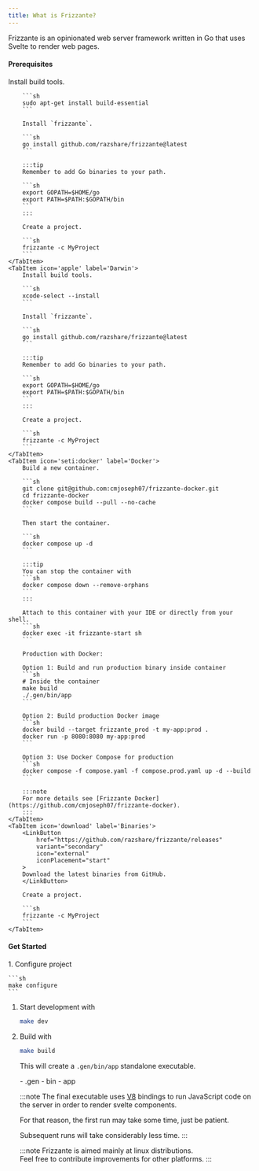 ```yaml
---
title: What is Frizzante?
---
```



Frizzante is an opinionated web server framework written in Go that uses Svelte to render web pages.

#### Prerequisites

<Tabs>
    <TabItem icon='linux' label='Linux'>
        Install build tools.

        ```sh
        sudo apt-get install build-essential
        ```

        Install `frizzante`.

        ```sh
        go install github.com/razshare/frizzante@latest
        ```

        :::tip
        Remember to add Go binaries to your path.

        ```sh
        export GOPATH=$HOME/go
        export PATH=$PATH:$GOPATH/bin
        ```
        :::

        Create a project.

        ```sh
        frizzante -c MyProject
        ```
    </TabItem>
    <TabItem icon='apple' label='Darwin'>
        Install build tools.

        ```sh
        xcode-select --install
        ```

        Install `frizzante`.

        ```sh
        go install github.com/razshare/frizzante@latest
        ```

        :::tip
        Remember to add Go binaries to your path.

        ```sh
        export GOPATH=$HOME/go
        export PATH=$PATH:$GOPATH/bin
        ```
        :::

        Create a project.

        ```sh
        frizzante -c MyProject
        ```
    </TabItem>
    <TabItem icon='seti:docker' label='Docker'>
        Build a new container.

        ```sh
        git clone git@github.com:cmjoseph07/frizzante-docker.git
        cd frizzante-docker
        docker compose build --pull --no-cache
        ```
        
        Then start the container.

        ```sh
        docker compose up -d
        ```

        :::tip
        You can stop the container with
        ```sh
        docker compose down --remove-orphans
        ```
        :::

        Attach to this container with your IDE or directly from your shell.
        ```sh
        docker exec -it frizzante-start sh
        ```

        Production with Docker:

        Option 1: Build and run production binary inside container
        ```sh
        # Inside the container
        make build
        ./.gen/bin/app
        ```

        Option 2: Build production Docker image
        ```sh
        docker build --target frizzante_prod -t my-app:prod .
        docker run -p 8080:8080 my-app:prod
        ```

        Option 3: Use Docker Compose for production
        ```sh
        docker compose -f compose.yaml -f compose.prod.yaml up -d --build
        ```

        :::note
        For more details see [Frizzante Docker](https://github.com/cmjoseph07/frizzante-docker).
        :::
    </TabItem>
    <TabItem icon='download' label='Binaries'>
        <LinkButton
            href="https://github.com/razshare/frizzante/releases"
            variant="secondary"
            icon="external"
            iconPlacement="start"
        >
        Download the latest binaries from GitHub.
        </LinkButton>

        Create a project.

        ```sh
        frizzante -c MyProject
        ```
    </TabItem>
</Tabs>

#### Get Started

<Steps>
1. Configure project

    ```sh
    make configure
    ```

1. Start development with

    ```sh
    make dev
    ```

1. Build with

    ```sh
    make build
    ```

    This will create a `.gen/bin/app` standalone executable.

    <FileTree>
        - .gen
            - bin
                - app
    </FileTree>

    :::note
    The final executable uses [V8](https://v8.dev/) bindings to run 
    JavaScript code on the server in order to render svelte components.

    For that reason, the first run may take some time, just be patient.

    Subsequent runs will take considerably less time.
    :::

    :::note
    Frizzante is aimed mainly at linux distributions.\
    Feel free to contribute improvements for other platforms.
    :::
</Steps>